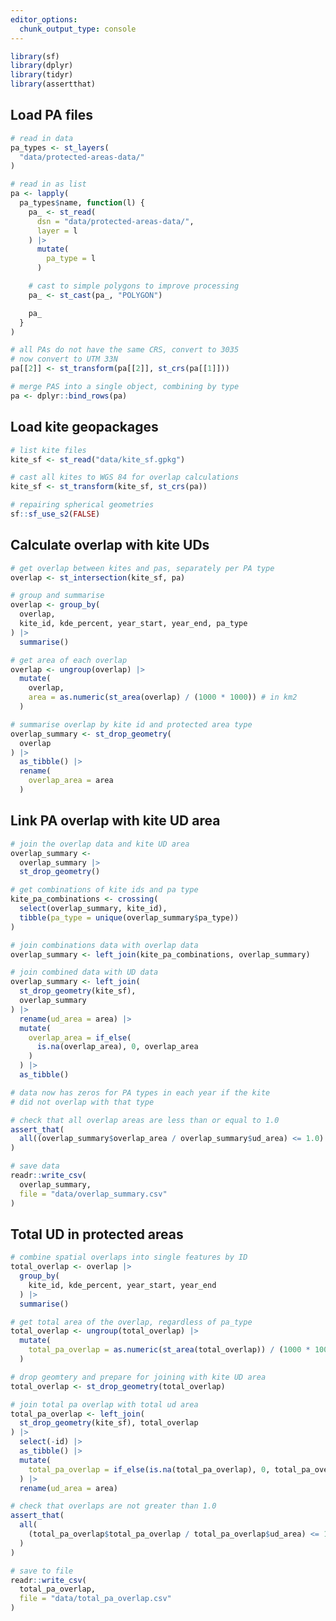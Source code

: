 ```yaml
---
editor_options: 
  chunk_output_type: console
---
```


```r
library(sf)
library(dplyr)
library(tidyr)
library(assertthat)
```

## Load PA files

```r
# read in data
pa_types <- st_layers(
  "data/protected-areas-data/"
)

# read in as list
pa <- lapply(
  pa_types$name, function(l) {
    pa_ <- st_read(
      dsn = "data/protected-areas-data/",
      layer = l
    ) |>
      mutate(
        pa_type = l
      )

    # cast to simple polygons to improve processing
    pa_ <- st_cast(pa_, "POLYGON")

    pa_
  }
)

# all PAs do not have the same CRS, convert to 3035
# now convert to UTM 33N
pa[[2]] <- st_transform(pa[[2]], st_crs(pa[[1]]))

# merge PAS into a single object, combining by type
pa <- dplyr::bind_rows(pa)
```

## Load kite geopackages

```r
# list kite files
kite_sf <- st_read("data/kite_sf.gpkg")

# cast all kites to WGS 84 for overlap calculations
kite_sf <- st_transform(kite_sf, st_crs(pa))
```

```r
# repairing spherical geometries
sf::sf_use_s2(FALSE)
```

## Calculate overlap with kite UDs

```r
# get overlap between kites and pas, separately per PA type
overlap <- st_intersection(kite_sf, pa)

# group and summarise
overlap <- group_by(
  overlap,
  kite_id, kde_percent, year_start, year_end, pa_type
) |>
  summarise()

# get area of each overlap
overlap <- ungroup(overlap) |>
  mutate(
    overlap,
    area = as.numeric(st_area(overlap) / (1000 * 1000)) # in km2
  )

# summarise overlap by kite id and protected area type
overlap_summary <- st_drop_geometry(
  overlap
) |>
  as_tibble() |>
  rename(
    overlap_area = area
  )
```

## Link PA overlap with kite UD area

```r
# join the overlap data and kite UD area
overlap_summary <-
  overlap_summary |>
  st_drop_geometry()

# get combinations of kite ids and pa type
kite_pa_combinations <- crossing(
  select(overlap_summary, kite_id),
  tibble(pa_type = unique(overlap_summary$pa_type))
)

# join combinations data with overlap data
overlap_summary <- left_join(kite_pa_combinations, overlap_summary)

# join combined data with UD data
overlap_summary <- left_join(
  st_drop_geometry(kite_sf),
  overlap_summary
) |>
  rename(ud_area = area) |>
  mutate(
    overlap_area = if_else(
      is.na(overlap_area), 0, overlap_area
    )
  ) |>
  as_tibble()

# data now has zeros for PA types in each year if the kite
# did not overlap with that type

# check that all overlap areas are less than or equal to 1.0
assert_that(
  all((overlap_summary$overlap_area / overlap_summary$ud_area) <= 1.0)
)

# save data
readr::write_csv(
  overlap_summary,
  file = "data/overlap_summary.csv"
)
```

## Total UD in protected areas

```r
# combine spatial overlaps into single features by ID
total_overlap <- overlap |>
  group_by(
    kite_id, kde_percent, year_start, year_end
  ) |>
  summarise()

# get total area of the overlap, regardless of pa_type
total_overlap <- ungroup(total_overlap) |>
  mutate(
    total_pa_overlap = as.numeric(st_area(total_overlap)) / (1000 * 1000)
  )

# drop geomtery and prepare for joining with kite UD area
total_overlap <- st_drop_geometry(total_overlap)
```

```r
# join total pa overlap with total ud area
total_pa_overlap <- left_join(
  st_drop_geometry(kite_sf), total_overlap
) |>
  select(-id) |>
  as_tibble() |>
  mutate(
    total_pa_overlap = if_else(is.na(total_pa_overlap), 0, total_pa_overlap)
  ) |>
  rename(ud_area = area)

# check that overlaps are not greater than 1.0
assert_that(
  all(
    (total_pa_overlap$total_pa_overlap / total_pa_overlap$ud_area) <= 1
  )
)

# save to file
readr::write_csv(
  total_pa_overlap,
  file = "data/total_pa_overlap.csv"
)
```
